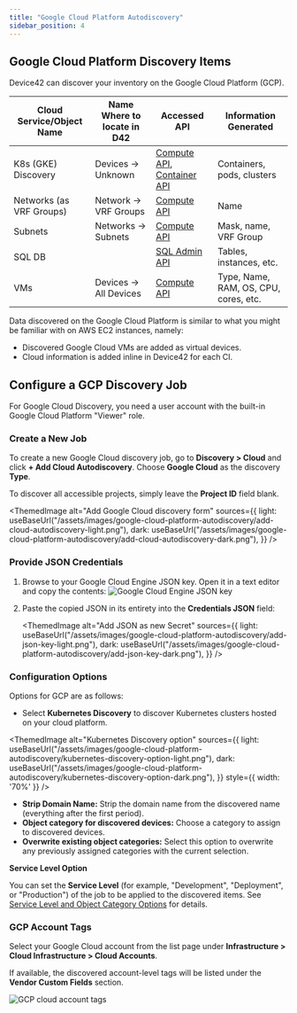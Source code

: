```yaml
---
title: "Google Cloud Platform Autodiscovery"
sidebar_position: 4
---
```



## Google Cloud Platform Discovery Items

Device42 can discover your inventory on the Google Cloud Platform (GCP). 

| Cloud Service/Object Name | Name Where to locate in D42 | Accessed API | Information Generated |
|----------------------------|------------------------------|--------------|-----------------------|
| K8s (GKE) Discovery         | Devices -> Unknown           | [Compute API](https://www.googleapis.com/discovery/v1/apis/compute/v1/rest), [Container API](https://www.googleapis.com/discovery/v1/apis/container/v1/rest) | Containers, pods, clusters |
| Networks (as VRF Groups)    | Network -> VRF Groups        | [Compute API](https://www.googleapis.com/discovery/v1/apis/compute/v1/rest) | Name |
| Subnets                     | Networks -> Subnets          | [Compute API](https://www.googleapis.com/discovery/v1/apis/compute/v1/rest) | Mask, name, VRF Group |
| SQL DB                      |                              | [SQL Admin API](https://www.googleapis.com/discovery/v1/apis/sqladmin/v1beta4/rest) | Tables, instances, etc. |
| VMs                         | Devices -> All Devices       | [Compute API](https://www.googleapis.com/discovery/v1/apis/compute/v1/rest) | Type, Name, RAM, OS, CPU, cores, etc. |

Data discovered on the Google Cloud Platform is similar to what you might be familiar with on AWS EC2 instances, namely:

- Discovered Google Cloud VMs are added as virtual devices.
- Cloud information is added inline in Device42 for each CI.

## Configure a GCP Discovery Job

For Google Cloud Discovery, you need a user account with the built-in Google Cloud Platform "Viewer" role.

### Create a New Job

To create a new Google Cloud discovery job, go to **Discovery > Cloud** and click **+ Add Cloud Autodiscovery**. Choose **Google Cloud** as the discovery **Type**.

To discover all accessible projects, simply leave the **Project ID** field blank. 

<ThemedImage
alt="Add Google Cloud discovery form"
sources={{
    light: useBaseUrl("/assets/images/google-cloud-platform-autodiscovery/add-cloud-autodiscovery-light.png"),
    dark: useBaseUrl("/assets/images/google-cloud-platform-autodiscovery/add-cloud-autodiscovery-dark.png"),
  }}
/>

### Provide JSON Credentials

1. Browse to your Google Cloud Engine JSON key. Open it in a text editor and copy the contents:
  ![Google Cloud Engine JSON key](/assets/images/google-cloud-platform-autodiscovery/google-json-key.png)
2. Paste the copied JSON in its entirety into the **Credentials JSON** field:
  
    <ThemedImage
    alt="Add JSON as new Secret"
    sources={{
        light: useBaseUrl("/assets/images/google-cloud-platform-autodiscovery/add-json-key-light.png"),
        dark: useBaseUrl("/assets/images/google-cloud-platform-autodiscovery/add-json-key-dark.png"),
      }}
    />

### Configuration Options

Options for GCP are as follows:

- Select **Kubernetes Discovery** to discover Kubernetes clusters hosted on your cloud platform.

<ThemedImage
alt="Kubernetes Discovery option"
sources={{
    light: useBaseUrl("/assets/images/google-cloud-platform-autodiscovery/kubernetes-discovery-option-light.png"),
    dark: useBaseUrl("/assets/images/google-cloud-platform-autodiscovery/kubernetes-discovery-option-dark.png"),
  }}
  style={{ width: '70%' }}
/>

- **Strip Domain Name:** Strip the domain name from the discovered name (everything after the first period).
- **Object category for discovered devices:** Choose a category to assign to discovered devices.
- **Overwrite existing object categories:** Select this option to overwrite any previously assigned categories with the current selection.

**Service Level Option**

You can set the **Service Level** (for example, "Development", "Deployment", or "Production") of the job to be applied to the discovered items. See [Service Level and Object Category Options](index.mdx#service-level-and-object-category-options) for details.

### GCP Account Tags

Select your Google Cloud account from the list page under **Infrastructure > Cloud Infrastructure > Cloud Accounts**.

If available, the discovered account-level tags will be listed under the **Vendor Custom Fields** section.

![GCP cloud account tags](/assets/images/GCP-tags.png)
